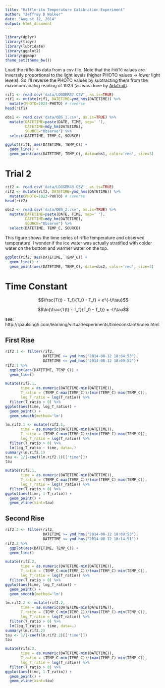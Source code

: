 ```yaml
---
title: "Riffle-ito Temperature Calibration Experiment"
author: "Jeffrey D Walker"
date: "August 12, 2014"
output: html_document
---
```


```r
library(dplyr)
library(tidyr)
library(lubridate)
library(ggplot2)
library(ggmap)
theme_set(theme_bw())
```

Load the riffle-ito data from a csv file. Note that the `PHOTO` values are inversely proportional to the light levels (higher PHOTO values -> lower light levels). So I'll reverse the PHOTO values by subtracting them from the maximum analog reading of 1023 (as was done by [Adafruit](https://learn.adafruit.com/photocells/using-a-photocell)). 

```r
rif1 <- read.csv('data/LOGGER37.CSV', as.is=TRUE)
rif1 <- mutate(rif1, DATETIME=ymd_hms(DATETIME)) %>%
  mutate(PHOTO=1023-PHOTO) # reverse
head(rif1)
```

```r
obs1 <- read.csv('data/OBS_1.csv', as.is=TRUE) %>%
  mutate(DATETIME=paste(DATE, TIME, sep=' '),
         DATETIME=mdy_hm(DATETIME),
         SOURCE="Observe") %>%
  select(DATETIME, TEMP_C, SOURCE)
```

```r
ggplot(rif1, aes(DATETIME, TEMP_C)) +
  geom_line() +
  geom_point(aes(DATETIME, TEMP_C), data=obs1, color='red', size=3)
```

# Trial 2

```r
rif2 <- read.csv('data/LOGGER43.CSV', as.is=TRUE)
rif2 <- mutate(rif2, DATETIME=ymd_hms(DATETIME)) %>%
  mutate(PHOTO=1023-PHOTO) # reverse
head(rif2)
```

```r
obs2 <- read.csv('data/OBS_2.csv', as.is=TRUE) %>%
  mutate(DATETIME=paste(DATE, TIME, sep=' '),
         DATETIME=mdy_hm(DATETIME),
         SOURCE="Observe") %>%
  select(DATETIME, TEMP_C, SOURCE)
```

This figure shows the time series of riffle temperature and observed temperature. I wonder if the ice water was actually stratified with colder water on the bottom and warmer water on the top.

```r
ggplot(rif2, aes(DATETIME, TEMP_C)) +
  geom_line() +
  geom_point(aes(DATETIME, TEMP_C), data=obs2, color='red', size=3)  
```

# Time Constant

$$\frac{T(t) - T_f}{T_0 - T_f} = e^{-t/\tau}$$


$$\ln{\frac{T(t) - T_f}{T_0 - T_f}} = -t/\tau$$

see: http://rpaulsingh.com/learning/virtual/experiments/timeconstant/index.html

## First Rise

```r
rif2.1 <- filter(rif2, 
                 DATETIME >= ymd_hms("2014-08-12 18:04:53"),
                 DATETIME <= ymd_hms("2014-08-12 18:09:52"))
rif2.1 %>%
  ggplot(aes(DATETIME, TEMP_C)) +
  geom_line()
```


```r
mutate(rif2.1, 
       time = as.numeric(DATETIME-min(DATETIME)),
       T_ratio = (TEMP_C-max(TEMP_C))/(min(TEMP_C)-max(TEMP_C)),
       log_T_ratio = log(T_ratio)) %>%
  filter(T_ratio > 0) %>%
ggplot(aes(time, log_T_ratio)) +
  geom_point() +
  geom_smooth(method='lm')
```

```r
lm.rif2.1 <- mutate(rif2.1, 
       time = as.numeric(DATETIME-min(DATETIME)),
       T_ratio = (TEMP_C-max(TEMP_C))/(min(TEMP_C)-max(TEMP_C)),
       log_T_ratio = log(T_ratio)) %>%
  filter(T_ratio > 0) %>%
  lm(log_T_ratio ~ time, data=.)
summary(lm.rif2.1)
tau <- 1/(-coef(lm.rif2.1)[['time']])
tau
```

```r
mutate(rif2.1, 
       time = as.numeric(DATETIME-min(DATETIME)),
       T_ratio = (TEMP_C-max(TEMP_C))/(min(TEMP_C)-max(TEMP_C)),
       log_T_ratio = log(T_ratio)) %>%
  filter(T_ratio > 0) %>%
ggplot(aes(time, 1-T_ratio)) +
  geom_point() +
  geom_vline(xint=tau)
```


## Second Rise

```r
rif2.2 <- filter(rif2, 
                 DATETIME >= ymd_hms("2014-08-12 18:09:53"),
                 DATETIME <= ymd_hms("2014-08-12 18:14:51"))
rif2.2 %>%
  ggplot(aes(DATETIME, TEMP_C)) +
  geom_line()
```


```r
mutate(rif2.2, 
       time = as.numeric(DATETIME-min(DATETIME)),
       T_ratio = (TEMP_C-min(TEMP_C))/(max(TEMP_C)-min(TEMP_C)),
       log_T_ratio = log(T_ratio)) %>%
  filter(T_ratio > 0) %>%
ggplot(aes(time, log_T_ratio)) +
  geom_point() +
  geom_smooth(method='lm')
```

```r
lm.rif2.2 <- mutate(rif2.2, 
       time = as.numeric(DATETIME-min(DATETIME)),
       T_ratio = (TEMP_C-min(TEMP_C))/(max(TEMP_C)-min(TEMP_C)),
       log_T_ratio = log(T_ratio)) %>%
  filter(T_ratio > 0) %>%
  lm(log_T_ratio ~ time, data=.)
summary(lm.rif2.2)
tau <- 1/(-coef(lm.rif2.2)[['time']])
tau
```

```r
mutate(rif2.2, 
       time = as.numeric(DATETIME-min(DATETIME)),
       T_ratio = (TEMP_C-min(TEMP_C))/(max(TEMP_C)-min(TEMP_C)),
       log_T_ratio = log(T_ratio)) %>%
  filter(T_ratio > 0) %>%
ggplot(aes(time, 1-T_ratio)) +
  geom_point() +
  geom_vline(xint=tau)
```
